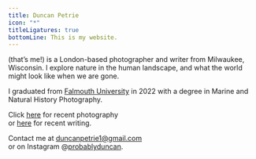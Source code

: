 ```yaml
---
title: Duncan Petrie
icon: "*"
titleLigatures: true
bottomLine: This is my website.
---
```

(that’s me!) is a London-based photographer and writer from Milwaukee, Wisconsin. I explore nature in the human landscape, and what the world might look like when we are gone.

I graduated from [Falmouth University](mnhp) in 2022 with a degree in Marine and Natural History Photography.

Click [here](palimpsest) for recent photography \
or [here](wind) for recent writing.

Contact me at [duncanpetrie1@gmail.com](mailto) \
or on Instagram @[probablyduncan](instagram).

